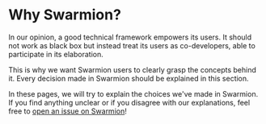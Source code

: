 
# Why Swarmion?

In our opinion, a good technical framework empowers its users. It should not work as black box but instead treat its users as co-developers, able to participate in its elaboration.

This is why we want Swarmion users to clearly grasp the concepts behind it. Every decision made in Swarmion should be explained in this section.

In these pages, we will try to explain the choices we've made in Swarmion. If you find anything unclear or if you disagree with our explanations, feel free to [open an issue on Swarmion](https://github.com/swarmion/swarmion/issues)!

<DocCardList />
